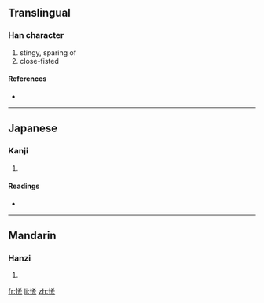 ==Translingual==

===Han character===
{{Han char|rn=61|rad=心|as=06|sn=9|four=|canj=心大大戈 (PKKI)}}

# stingy, sparing of
# close-fisted

====References====
* {{Han ref|kx=0384.320|dkj=10576|dj=0715.150|hdz=42297.030|uh=6061|ud=24673}}

----

==Japanese==

===Kanji===
{{ja-kanji|grade=|rs=心06}}

# {{defn|Japanese}}

====Readings====
* {{ja-readings|on=[[りん]] (rin)|kun=[[おしむ]] (oshimu), [[やぶさか]] (yabusaka)}}

----

==Mandarin==

===Hanzi===
{{cmn-hanzi|pin=[[lìn]] ([[lin4]])|wg=lin<sup>4</sup>}}

# {{defn|Mandarin}}

[[fr:恡]]
[[li:恡]]
[[zh:恡]]